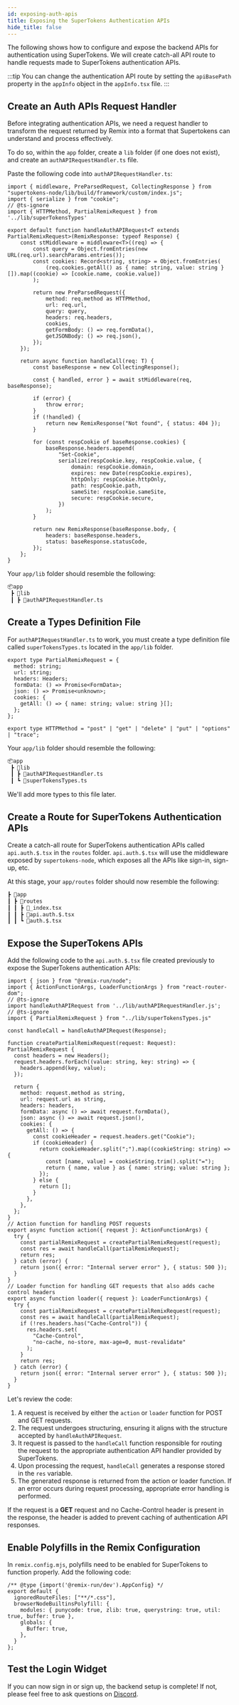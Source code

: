 ```yaml
---
id: exposing-auth-apis
title: Exposing the SuperTokens Authentication APIs
hide_title: false
---
```


<!-- COPY DOCS -->
<!-- ./thirdpartyemailpassword/remix/exposing-auth-apis.mdx -->

The following shows how to configure and expose the backend APIs for authentication using SuperTokens. We will create catch-all API route to handle requests made to SuperTokens authentication APIs.

:::tip
You can change the authentication API route by setting the `apiBasePath` property in the `appInfo` object in the `appInfo.tsx` file.
:::

## Create an Auth APIs Request Handler

Before integrating authentication APIs, we need a request handler to transform the request returned by Remix into a format that Supertokens can understand and process effectively.

To do so, within the `app` folder, create a `lib` folder (if one does not exist), and create an `authAPIRequestHandler.ts` file.

Paste the following code into `authAPIRequestHandler.ts`:

```tsx title="/app/lib/authAPIRequestHandler.ts"
import { middleware, PreParsedRequest, CollectingResponse } from "supertokens-node/lib/build/framework/custom/index.js";
import { serialize } from "cookie";
// @ts-ignore 
import { HTTPMethod, PartialRemixRequest } from '../lib/superTokensTypes'

export default function handleAuthAPIRequest<T extends PartialRemixRequest>(RemixResponse: typeof Response) {
    const stMiddleware = middleware<T>((req) => {
        const query = Object.fromEntries(new URL(req.url).searchParams.entries());
        const cookies: Record<string, string> = Object.fromEntries(
            (req.cookies.getAll() as { name: string, value: string }[]).map((cookie) => [cookie.name, cookie.value])
        );

        return new PreParsedRequest({
            method: req.method as HTTPMethod,
            url: req.url,
            query: query,
            headers: req.headers,
            cookies,
            getFormBody: () => req.formData(),
            getJSONBody: () => req.json(),
        });
    });

    return async function handleCall(req: T) {
        const baseResponse = new CollectingResponse();

        const { handled, error } = await stMiddleware(req, baseResponse);

        if (error) {
            throw error;
        }
        if (!handled) {
            return new RemixResponse("Not found", { status: 404 });
        }

        for (const respCookie of baseResponse.cookies) {
            baseResponse.headers.append(
                "Set-Cookie",
                serialize(respCookie.key, respCookie.value, {
                    domain: respCookie.domain,
                    expires: new Date(respCookie.expires),
                    httpOnly: respCookie.httpOnly,
                    path: respCookie.path,
                    sameSite: respCookie.sameSite,
                    secure: respCookie.secure,
                })
            );
        }

        return new RemixResponse(baseResponse.body, {
            headers: baseResponse.headers,
            status: baseResponse.statusCode,
        });
    };
}
```

Your `app/lib` folder should resemble the following:

```bash
📦app
 ┣ 📂lib
 ┃ ┣ 📜authAPIRequestHandler.ts
```

## Create a Types Definition File

For `authAPIRequestHandler.ts` to work, you must create a type definition file called `superTokensTypes.ts` located in the `app/lib` folder.

```tsx title="/app/lib/superTokensTypes.ts"
export type PartialRemixRequest = {
  method: string;
  url: string;
  headers: Headers;
  formData: () => Promise<FormData>;
  json: () => Promise<unknown>;
  cookies: {
    getAll: () => { name: string; value: string }[];
  };
};

export type HTTPMethod = "post" | "get" | "delete" | "put" | "options" | "trace";
```

Your `app/lib` folder should resemble the following:

```bash
📦app
 ┣ 📂lib
 ┃ ┣ 📜authAPIRequestHandler.ts
 ┃ ┗ 📜superTokensTypes.ts
```

We'll add more types to this file later.

## Create a Route for SuperTokens Authentication APIs

Create a catch-all route for SuperTokens authentication APIs called `api.auth.$.tsx` in the `routes` folder. `api.auth.$.tsx` will use the middleware exposed by `supertokens-node`, which exposes all the APIs like sign-in, sign-up, etc.

At this stage, your `app/routes` folder should now resemble the following:

```bash
┣ 📂app
┃ ┣ 📂routes
┃ ┃ ┣ 📜_index.tsx
┃ ┃ ┣ 📜api.auth.$.tsx
┃ ┃ ┗ 📜auth.$.tsx
```

## Expose the SuperTokens APIs

Add the following code to the `api.auth.$.tsx` file created previously to expose the SuperTokens authentication APIs:

```tsx title="/app/routes/api.auth.$.tsx"
import { json } from "@remix-run/node";
import { ActionFunctionArgs, LoaderFunctionArgs } from "react-router-dom";
// @ts-ignore 
import handleAuthAPIRequest from '../lib/authAPIRequestHandler.js';
// @ts-ignore 
import { PartialRemixRequest } from "../lib/superTokensTypes.js"

const handleCall = handleAuthAPIRequest(Response);

function createPartialRemixRequest(request: Request): PartialRemixRequest {
  const headers = new Headers();
  request.headers.forEach((value: string, key: string) => { 
    headers.append(key, value);
  });

  return {
    method: request.method as string,
    url: request.url as string,
    headers: headers,
    formData: async () => await request.formData(),
    json: async () => await request.json(),
    cookies: {
      getAll: () => {
        const cookieHeader = request.headers.get("Cookie");
        if (cookieHeader) {
          return cookieHeader.split(";").map((cookieString: string) => {
            const [name, value] = cookieString.trim().split("=");
            return { name, value } as { name: string; value: string };
          });
        } else {
          return [];
        }
      },
    },
  };
}
// Action function for handling POST requests
export async function action({ request }: ActionFunctionArgs) {
  try {
    const partialRemixRequest = createPartialRemixRequest(request);
    const res = await handleCall(partialRemixRequest);
    return res;
  } catch (error) {
    return json({ error: "Internal server error" }, { status: 500 });
  }
}
// Loader function for handling GET requests that also adds cache control headers
export async function loader({ request }: LoaderFunctionArgs) {
  try {
    const partialRemixRequest = createPartialRemixRequest(request);
    const res = await handleCall(partialRemixRequest);
    if (!res.headers.has("Cache-Control")) {
      res.headers.set(
        "Cache-Control",
        "no-cache, no-store, max-age=0, must-revalidate"
      );
    }
    return res;
  } catch (error) {
    return json({ error: "Internal server error" }, { status: 500 });
  }
}
```

Let's review the code:

1. A request is received by either the `action` or `loader` function for POST and GET requests.
2. The request undergoes structuring, ensuring it aligns with the structure accepted by `handleAuthAPIRequest`.
3. It request is passed to the `handleCall` function responsible for routing the request to the appropriate authentication API handler provided by SuperTokens.
4. Upon processing the request, `handleCall` generates a response stored in the `res` variable.
5. The generated response is returned from the action or loader function. If an error occurs during request processing, appropriate error handling is performed.

If the request is a **GET** request and no Cache-Control header is present in the response, the header is added to prevent caching of authentication API responses.

## Enable Polyfills in the Remix Configuration

In `remix.config.mjs`, polyfills need to be enabled for SuperTokens to function properly. Add the following code:

```tsx title="/app/routes/api/remix.config.mjs"
/** @type {import('@remix-run/dev').AppConfig} */
export default {
  ignoredRouteFiles: ["**/*.css"],
  browserNodeBuiltinsPolyfill: {
    modules: { punycode: true, zlib: true, querystring: true, util: true, buffer: true },
    globals: {
      Buffer: true,
    },
  }
};
```

## Test the Login Widget

If you can now sign in or sign up, the backend setup is complete! If not, please feel free to ask questions on [Discord](https://supertokens.com/discord).

